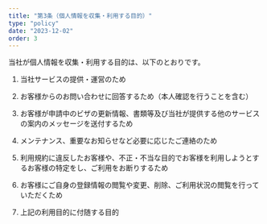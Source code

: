 ```yaml
---
title: "第3条（個人情報を収集・利用する目的）"
type: "policy"
date: "2023-12-02"
order: 3
---
```

当社が個人情報を収集・利用する目的は、以下のとおりです。 

1. 当社サービスの提供・運営のため 

2. お客様からのお問い合わせに回答するため（本人確認を行うことを含む） 

3. お客様が申請中のビザの更新情報、書類等及び当社が提供する他のサービスの案内のメッセージを送付するため 

4. メンテナンス、重要なお知らせなど必要に応じたご連絡のため 

5. 利用規約に違反したお客様や、不正・不当な目的でお客様を利用しようとするお客様の特定をし、ご利用をお断りするため 

6. お客様にご自身の登録情報の閲覧や変更、削除、ご利用状況の閲覧を行っていただくため 

8. 上記の利用目的に付随する目的 